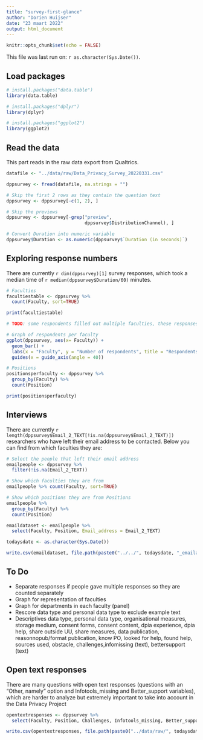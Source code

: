 ```yaml
---
title: "survey-first-glance"
author: "Dorien Huijser"
date: "23 maart 2022"
output: html_document
---
```


```r
knitr::opts_chunk$set(echo = FALSE)
```

This file was last run on: `r as.character(Sys.Date())`.

## Load packages

```r
# install.packages("data.table")
library(data.table)

# install.packages("dplyr")
library(dplyr)

# install.packages("ggplot2")
library(ggplot2)
```

## Read the data

This part reads in the raw data export from Qualtrics.

```r
datafile <- "../data/raw/Data_Privacy_Survey_20220331.csv"

dppsurvey <- fread(datafile, na.strings = "")

# Skip the first 2 rows as they contain the question text
dppsurvey <- dppsurvey[-c(1, 2), ]

# Skip the previews
dppsurvey <- dppsurvey[-grep("preview",
                             dppsurvey$DistributionChannel), ]

# Convert Duration into numeric variable
dppsurvey$Duration <- as.numeric(dppsurvey$`Duration (in seconds)`)
```

## Exploring response numbers

There are currently `r dim(dppsurvey)[1]` survey responses, which took a median time of `r median(dppsurvey$Duration/60)` minutes.

```r
# Faculties
facultiestable <- dppsurvey %>% 
  count(Faculty, sort=TRUE)

print(facultiestable)

# TODO: some respondents filled out multiple faculties, these responses are saved as 1 (e.g. "medicine, geo") and need to be separated to be added to the count of the relevant faculties (e.g., "medicine", "geo"). This actually happens throughout the survey so a generic solution is needed.

# Graph of respondents per faculty
ggplot(dppsurvey, aes(x= Faculty)) + 
  geom_bar() + 
  labs(x = "Faculty", y = "Number of respondents", title = "Respondents per faculty") + 
  guides(x = guide_axis(angle = 40))

# Positions
positionsperfaculty <- dppsurvey %>%
  group_by(Faculty) %>%
  count(Position)

print(positionsperfaculty)
```

## Interviews

There are currently `r length(dppsurvey$Email_2_TEXT[!is.na(dppsurvey$Email_2_TEXT)])` researchers who have left their email address to be contacted. Below you can find from which faculties they are:

```r
# Select the people that left their email address
emailpeople <- dppsurvey %>% 
  filter(!is.na(Email_2_TEXT))

# Show which faculties they are from
emailpeople %>% count(Faculty, sort=TRUE)

# Show which positions they are from Positions
emailpeople %>%
  group_by(Faculty) %>%
  count(Position)

emaildataset <- emailpeople %>%
  select(Faculty, Position, Email_address = Email_2_TEXT)

todaysdate <- as.character(Sys.Date())

write.csv(emaildataset, file.path(paste0("../../", todaysdate, "_emailaddresses.csv")))

```

## To Do

- Separate responses if people gave multiple responses so they are counted separately
- Graph for representation of faculties
- Graph for departments in each faculty (panel)
- Rescore data type and personal data type to exclude example text
- Descriptives data type, personal data type, organisational measures, storage medium, consent forms, consent content, dpia experience, dpia help, share outside UU, share measures, data publication, reasonnopub/format publication, know PO, looked for help, found help, sources used, obstacle, challenges,infomissing (text), bettersupport (text)

## Open text responses

There are many questions with open text responses (questions with an "Other, namely" option and Infotools_missing and Better_support variables), which are harder to analyze but extremely important to take into account in the Data Privacy Project

```r
opentextresponses <- dppsurvey %>% 
  select(Faculty, Position, Challenges, Infotools_missing, Better_support_9_TEXT)

write.csv(opentextresponses, file.path(paste0("../data/raw/", todaysdate, "_dppsurvey_opentextresponses.csv")))
```
